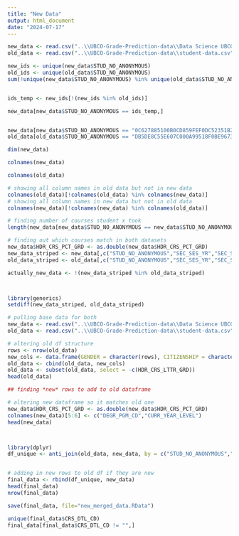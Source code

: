 ```yaml
---
title: "New Data"
output: html_document
date: "2024-07-17"
---
```


```r
new_data <- read.csv("..\\UBCO-Grade-Prediction-data\\Data Science UBCO Details FINAL.csv")
old_data <- read.csv("..\\UBCO-Grade-Prediction-data\\student-data.csv")

new_ids <- unique(new_data$STUD_NO_ANONYMOUS)
old_ids <- unique(old_data$STUD_NO_ANONYMOUS)
sum(!unique(new_data$STUD_NO_ANONYMOUS) %in% unique(old_data$STUD_NO_ANONYMOUS))


ids_temp <- new_ids[!(new_ids %in% old_ids)]

new_data[new_data$STUD_NO_ANONYMOUS == ids_temp,]


new_data[new_data$STUD_NO_ANONYMOUS == "0C627885100B0CD859FEF0DC52351B28",]
old_data[old_data$STUD_NO_ANONYMOUS == "DB5DE8C55E607C000A99518F0BE9673A",]
```



```r
dim(new_data)

colnames(new_data)

colnames(old_data)

# showing all column names in old data but not in new data
colnames(old_data)[!colnames(old_data) %in% colnames(new_data)]
# showing all column names in new data but not in old data
colnames(new_data)[!colnames(new_data) %in% colnames(old_data)]

# finding number of courses student x took
length(new_data[new_data$STUD_NO_ANONYMOUS == new_data$STUD_NO_ANONYMOUS[1],])

# finding out which courses match in both datasets
new_data$HDR_CRS_PCT_GRD <- as.double(new_data$HDR_CRS_PCT_GRD)
new_data_striped <- new_data[,c("STUD_NO_ANONYMOUS","SEC_SES_YR","SEC_SES_CD","CRS_DPT_CD","CRS_NO","HDR_CRS_PCT_GRD")]
old_data_striped <- old_data[,c("STUD_NO_ANONYMOUS","SEC_SES_YR","SEC_SES_CD","CRS_DPT_CD","CRS_NO","HDR_CRS_PCT_GRD")]

actually_new_data <- !(new_data_striped %in% old_data_striped)



library(generics)
setdiff(new_data_striped, old_data_striped)

```



```r
# pulling base data for both
new_data <- read.csv("..\\UBCO-Grade-Prediction-data\\Data Science UBCO Details FINAL.csv")
old_data <- read.csv("..\\UBCO-Grade-Prediction-data\\student-data.csv")

# altering old df structure
rows <- nrow(old_data)
new_cols <- data.frame(GENDER = character(rows), CITIZENSHIP = character(rows), RESIDENCY = character(rows), CRS_DTL_CD = character(rows))
old_data <- cbind(old_data, new_cols)
old_data <- subset(old_data, select = -c(HDR_CRS_LTTR_GRD))
head(old_data)

## finding *new* rows to add to old dataframe

# altering new dataframe so it matches old one
new_data$HDR_CRS_PCT_GRD <- as.double(new_data$HDR_CRS_PCT_GRD)
colnames(new_data)[5:6] <- c("DEGR_PGM_CD","CURR_YEAR_LEVEL")
head(new_data)



library(dplyr)
df_unique <- anti_join(old_data, new_data, by = c("STUD_NO_ANONYMOUS","SEC_SES_YR","SEC_SES_CD","CRS_DPT_CD","CRS_NO","HDR_CRS_PCT_GRD"))


# adding in new rows to old df if they are new
final_data <- rbind(df_unique, new_data)
head(final_data)
nrow(final_data)
```

```r
save(final_data, file="new_merged_data.RData")
```



```r
unique(final_data$CRS_DTL_CD)
final_data[final_data$CRS_DTL_CD != "",]
```


